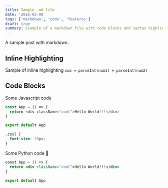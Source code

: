 ```yaml
---
title: Sample .md file
date: '2016-03-08'
tags: ['markdown', 'code', 'features']
draft: true
summary: Example of a markdown file with code blocks and syntax highlighting
---
```


A sample post with markdown.

## Inline Highlighting

Sample of inline highlighting `sum = parseInt(num1) + parseInt(num2)`

## Code Blocks

Some Javascript code

<Sandpack>

```js App.js
const App = () => {
  return <div className="cool">Hello World!!!</div>
}

export default App
```

```css
.cool {
  font-size: 20px;
}
```

</Sandpack>

Some Python code 🐍

```jsx {2}
const App = () => {
  return <div className="cool">Hello World!!!</div>
}

export default App
```
